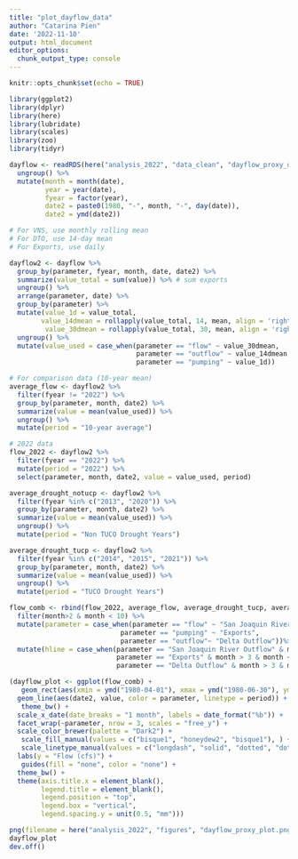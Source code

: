 ```yaml
---
title: "plot_dayflow_data"
author: "Catarina Pien"
date: '2022-11-10'
output: html_document
editor_options: 
  chunk_output_type: console
---
```


```r
knitr::opts_chunk$set(echo = TRUE)
```

```r
library(ggplot2)
library(dplyr)
library(here)
library(lubridate)
library(scales)
library(zoo)
library(tidyr)
```

```r
dayflow <- readRDS(here("analysis_2022", "data_clean", "dayflow_proxy_data_2011_2022.rds")) %>%
  ungroup() %>%
  mutate(month = month(date),
         year = year(date),
         fyear = factor(year),
         date2 = paste0(1980, "-", month, "-", day(date)),
         date2 = ymd(date2))

# For VNS, use monthly rolling mean
# For DTO, use 14-day mean
# For Exports, use daily 

dayflow2 <- dayflow %>%
  group_by(parameter, fyear, month, date, date2) %>%
  summarize(value_total = sum(value)) %>% # sum exports
  ungroup() %>%
  arrange(parameter, date) %>%
  group_by(parameter) %>%
  mutate(value_1d = value_total,
        value_14dmean = rollapply(value_total, 14, mean, align = 'right', partial = TRUE, fill = NA),
         value_30dmean = rollapply(value_total, 30, mean, align = 'right', partial = TRUE, fill = NA )) %>%
  ungroup() %>%
  mutate(value_used = case_when(parameter == "flow" ~ value_30dmean,
                                parameter == "outflow" ~ value_14dmean,
                                parameter == "pumping" ~ value_1d))

# For comparison data (10-year mean)
average_flow <- dayflow2 %>%
  filter(fyear != "2022") %>%
  group_by(parameter, month, date2) %>%
  summarize(value = mean(value_used)) %>%
  ungroup() %>%
  mutate(period = "10-year average")

# 2022 data
flow_2022 <- dayflow2 %>%
  filter(fyear == "2022") %>%
  mutate(period = "2022") %>%
  select(parameter, month, date2, value = value_used, period) 

average_drought_notucp <- dayflow2 %>%
  filter(fyear %in% c("2013", "2020")) %>%
  group_by(parameter, month, date2) %>%
  summarize(value = mean(value_used)) %>%
  ungroup() %>%
  mutate(period = "Non TUCO Drought Years")

average_drought_tucp <- dayflow2 %>%
  filter(fyear %in% c("2014", "2015", "2021")) %>%
  group_by(parameter, month, date2) %>%
  summarize(value = mean(value_used)) %>%
  ungroup() %>%
  mutate(period = "TUCO Drought Years")

flow_comb <- rbind(flow_2022, average_flow, average_drought_tucp, average_drought_notucp) %>%
  filter(month>2 & month < 10) %>%
  mutate(parameter = case_when(parameter == "flow" ~ "San Joaquin River Outflow",
                            parameter == "pumping" ~ "Exports",
                            parameter == "outflow"~ "Delta Outflow"))%>%
  mutate(hline = case_when(parameter == "San Joaquin River Outflow" & month > 3 & month < 7 ~ 710,
                           parameter == "Exports" & month > 3 & month < 7 ~ 1500,
                           parameter == "Delta Outflow" & month > 3 & month < 7 ~ 4000))

```

```r
(dayflow_plot <- ggplot(flow_comb) + 
   geom_rect(aes(xmin = ymd("1980-04-01"), xmax = ymd("1980-06-30"), ymin = -Inf, ymax = hline, fill = parameter), alpha = 0.2)+
  geom_line(aes(date2, value, color = parameter, linetype = period)) +
   theme_bw() +
  scale_x_date(date_breaks = "1 month", labels = date_format("%b")) +
  facet_wrap(~parameter, nrow = 3, scales = "free_y") +
  scale_color_brewer(palette = "Dark2") + 
   scale_fill_manual(values = c("bisque1", "honeydew2", "bisque1"), ) +
   scale_linetype_manual(values = c("longdash", "solid", "dotted", "dotdash"))+
  labs(y = "Flow (cfs)") +
   guides(fill = "none", color = "none") + 
  theme_bw() +
  theme(axis.title.x = element_blank(),
        legend.title = element_blank(),
        legend.position = "top",
        legend.box = "vertical",
        legend.spacing.y = unit(0.5, "mm")))
```

```r
png(filename = here("analysis_2022", "figures", "dayflow_proxy_plot.png"), width = 7, height = 6.5, units = "in", pointsize = 12, family = "sans", res = 300)
dayflow_plot
dev.off()
```


